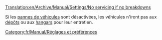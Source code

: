[[Translation:en/Archive/Manual/Settings/No servicing if no breakdowns]]


Si les [[fr/Archive/Manual/Settings/Difficulté#pannes-de-vehicules|pannes de véhicules]] sont désactivées, les véhicules n'iront pas aux [[fr/Manual/Dépôts|dépôts]] ou aux [[fr/Manual/Dépôts|hangars]] pour leur entretien.

[[Category:fr/Manual/Réglages et préférences]]
{{fr/Amorce}}